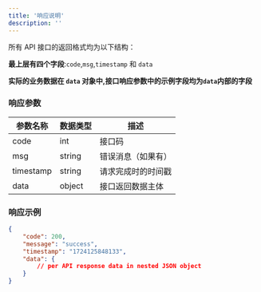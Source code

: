 ```yaml
---
title: '响应说明'
description: ''
---
```



所有 API 接口的返回格式均为以下结构：

**最上层有四个字段**:`code`,`msg`,`timestamp` 和 `data`

**实际的业务数据在 `data` 对象中,接口响应参数中的示例字段均为`data`内部的字段**

### 响应参数

| 参数名称 | 数据类型 | 描述                               |
|----------|----------|------------------------------------|
| code     | int      | 接口码                      |
| msg      | string   | 错误消息（如果有）                  |
| timestamp| string   | 请求完成时的时间戳                 |
| data     | object   | 接口返回数据主体                    |


### 响应示例

```json
{
    "code": 200,
    "message": "success",
    "timestamp": "1724125848133",
    "data": {
        // per API response data in nested JSON object
    }
}